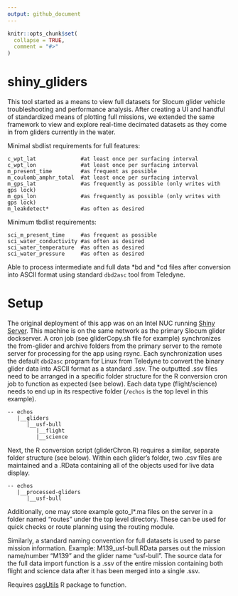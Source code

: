 ```yaml
---
output: github_document
---
```


<!-- README.md is generated from README.Rmd. Please edit that file -->

```r
knitr::opts_chunk$set(
  collapse = TRUE,
  comment = "#>"
)
```

# shiny_gliders

<!-- badges: start -->

<!-- badges: end -->

This tool started as a means to view full datasets for Slocum glider vehicle troubleshooting and performance analysis. After creating a UI and handful of standardized means of plotting full missions, we extended the same framework to view and explore real-time decimated datasets as they come in from gliders currently in the water.

Minimal sbdlist requirements for full features:

```         
c_wpt_lat              #at least once per surfacing interval
c_wpt_lon              #at least once per surfacing interval
m_present_time         #as frequent as possible
m_coulomb_amphr_total  #at least once per surfacing interval
m_gps_lat              #as frequently as possible (only writes with gps lock)
m_gps_lon              #as frequently as possible (only writes with gps lock)
m_leakdetect*          #as often as desired
```

Minimum tbdlist requirements:

```         
sci_m_present_time     #as frequent as possible
sci_water_conductivity #as often as desired
sci_water_temperature  #as often as desired
sci_water_pressure     #as often as desired
```

Able to process intermediate and full data \*bd and \*cd files after conversion into ASCII format using standard `dbd2asc` tool from Teledyne.

# Setup

The original deployment of this app was on an Intel NUC running [Shiny Server](https://posit.co/products/open-source/shiny-server/ "Link to Posit's Shiny Server page"). This machine is on the same network as the primary Slocum glider dockserver. A cron job (see gliderCopy.sh file for example) synchronizes the from-glider and archive folders from the primary server to the remote server for processing for the app using rsync. Each synchronization uses the default `dbd2asc` program for Linux from Teledyne to convert the binary glider data into ASCII format as a standard .ssv. The outputted .ssv files need to be arranged in a specific folder structure for the R conversion cron job to function as expected (see below). Each data type (flight/science) needs to end up in its respective folder (`/echos` is the top level in this example).

```         
-- echos
   |__gliders
      |__usf-bull
         |__flight
         |__science
```

Next, the R conversion script (gliderChron.R) requires a similar, separate folder structure (see below). Within each glider's folder, two .csv files are maintained and a .RData containing all of the objects used for live data display.

```         
-- echos
   |__processed-gliders
      |__usf-bull
```

Additionally, one may store example goto_l\*.ma files on the server in a folder named "routes" under the top level directory. These can be used for quick checks or route planning using the routing module.

Similarly, a standard naming convention for full datasets is used to parse mission information. Example: M139_usf-bull.RData parses out the mission name/number "M139" and the glider name "usf-bull". The source data for the full data import function is a .ssv of the entire mission containing both flight and science data after it has been merged into a single .ssv.

Requires [osgUtils](https://github.com/oceanscienceguru/osgUtils) R package to function.
